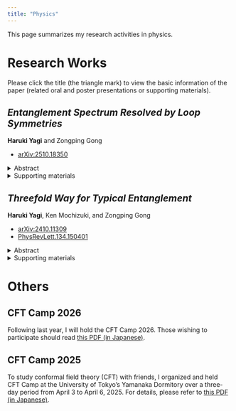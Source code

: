 ```yaml
---
title: "Physics"
---
```


This page summarizes my research activities in physics.

# Research Works

Please click the title (the triangle mark) to view the basic information of the paper (related oral and poster presentations or supporting materials).


::: {.callout-note style=minimum icon=false collapse="true"}
## *Entanglement Spectrum Resolved by Loop Symmetries*
**Haruki Yagi** and Zongping Gong

- [arXiv:2510.18350](https://arxiv.org/abs/2510.18350)

<details><summary>Abstract</summary>
- A rigorous analysis is presented for the entanglement spectrum of quantum many-body states possessing a higher-form group-representation symmetry generated by topological Wilson loops, which is generally non-invertible. A general framework based on elementary algebraic topology and category theory is developed to determine the block structure of reduced density matrices for arbitrary bipartite manifolds on which the states are defined. Within this framework, we scrutinize the impact of topology on the entanglement structure for low-dimensional manifolds, including especially the torus, the Klein bottle, and lens spaces. By further incorporating gauge invariance, we refine our framework to determine the entanglement structure for topological gauge theories in arbitrary dimensions. In particular, in two dimensions, it is shown for the Kitaev quantum double model that not only the topological entanglement entropy can be reproduced, but also the Li-Haldane conjecture concerning the full entanglement spectrum holds exactly.
</details>

<details><summary>Supporting materials</summary>
- Coming soon!
</details>

:::


::: {.callout-note style=minimum icon=false collapse="true"}
## *Threefold Way for Typical Entanglement*
**Haruki Yagi**, Ken Mochizuki, and Zongping Gong

- [arXiv:2410.11309](https://arxiv.org/abs/2410.11309)
- [PhysRevLett.134.150401](https://journals.aps.org/prl/abstract/10.1103/PhysRevLett.134.150401)

<details><summary>Abstract</summary>
- A typical quantum state with no symmetry can be realized by letting a random unitary act on a fixed state, and the subsystem entanglement spectrum follows the Laguerre unitary ensemble (LUE). For integer-spin time reversal symmetry, we have an analogous scenario where we prepare a time-reversal symmetric state and let random orthogonal matrices act on it, leading to the Laguerre orthogonal ensemble (LOE). However, for half-integer-spin time reversal symmetry, a straightforward analogue leading to the Laguerre symplectic ensemble (LSE) is no longer valid due to that time reversal symmetric state is forbidden by the Kramers' theorem. We devise a system in which the global time reversal operator is fractionalized on the subsystems, and show that LSE arises in the system. Extending this idea, we incorporate general symmetry fractionalization into the system, and show that the statistics of the entanglement spectrum is decomposed into a direct sum of LOE, LUE, and/or LSE. Here, various degeneracies in the entanglement spectrum may appear, depending on the non-Abelian nature of the symmetry group and the cohomology class of the non-trivial projective representation on the subsystem. Our work establishes the entanglement counterpart of the Dyson's threefold way for Hamiltonians with symmetries.
</details>

<details><summary>Supporting materials</summary>

- [Slides (English)](Phys_resources/slides/threefold_way_for_typical_entanglement_slides_en.pdf)
- [スライド (日本語)](Phys_resources/slides/threefold_way_for_typical_entanglement_slides_jp.pdf)
- [Poster (English)](Phys_resources/slides/threefold_way_for_typical_entanglement_poster_en.pdf)
</details>

:::

# Others

::: {.callout-tip style=minimum icon=false collapse="true"}
## CFT Camp 2026

Following last year, I will hold the CFT Camp 2026. 
Those wishing to participate should read [this PDF (in Japanese)](Phys_resources/others/cft_camp_about_2026.pdf).

:::

::: {.callout-tip style=minimum icon=false collapse="true"}
## CFT Camp 2025

To study conformal field theory (CFT) with friends, I organized and held CFT Camp at the University of Tokyo's Yamanaka Dormitory over a three-day period from April 3 to April 6, 2025. For details, please refer to [this PDF (in Japanese)](Phys_resources/others/cft_report_pub.pdf).

:::